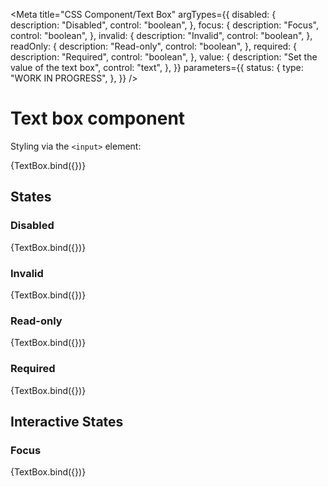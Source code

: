 <!-- @license CC0-1.0 -->


<Meta
  title="CSS Component/Text Box"
  argTypes={{
    disabled: {
      description: "Disabled",
      control: "boolean",
    },
    focus: {
      description: "Focus",
      control: "boolean",
    },
    invalid: {
      description: "Invalid",
      control: "boolean",
    },
    readOnly: {
      description: "Read-only",
      control: "boolean",
    },
    required: {
      description: "Required",
      control: "boolean",
    },
    value: {
      description: "Set the value of the text box",
      control: "text",
    },
  }}
  parameters={{
    status: {
      type: "WORK IN PROGRESS",
    },
  }}
/>

# Text box component

Styling via the `<input>` element:

<Canvas>
  <Story
    name="Text box"
    args={{
      ...defaultArgs,
      value: "The Quick Brown Fox Jumps Over The Lazy Dog",
    }}
  >
    {TextBox.bind({})}
  </Story>
</Canvas>

<ArgsTable story="Text box" />

## States

### Disabled

<Canvas>
  <Story
    name="Disabled text box"
    args={{
      disabled: true,
      value: "The Quick Brown Fox Jumps Over The Lazy Dog",
    }}
  >
    {TextBox.bind({})}
  </Story>
</Canvas>

### Invalid

<Canvas>
  <Story
    name="Invalid text box"
    args={{
      invalid: true,
      value: "The Quick Brown Fox Jumps Over The Lazy Dog",
    }}
  >
    {TextBox.bind({})}
  </Story>
</Canvas>

### Read-only

<Canvas>
  <Story
    name="Read-only text box"
    args={{
      readOnly: true,
      value: "The Quick Brown Fox Jumps Over The Lazy Dog",
    }}
  >
    {TextBox.bind({})}
  </Story>
</Canvas>

### Required

<Canvas>
  <Story
    name="Required text box"
    args={{
      required: true,
      value: "The Quick Brown Fox Jumps Over The Lazy Dog",
    }}
  >
    {TextBox.bind({})}
  </Story>
</Canvas>

## Interactive States

### Focus

<Canvas>
  <Story
    name="Text box with focus"
    args={{
      focus: true,
      value: "The Quick Brown Fox Jumps Over The Lazy Dog",
    }}
  >
    {TextBox.bind({})}
  </Story>
</Canvas>
